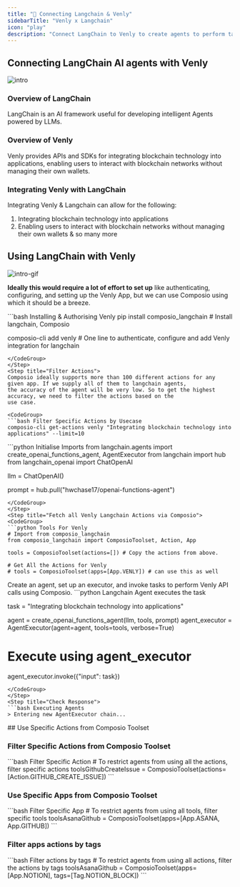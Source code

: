 ```yaml
---
title: "🚀 Connecting Langchain & Venly"
sidebarTitle: "Venly x Langchain"
icon: "play"
description: "Connect LangChain to Venly to create agents to perform tasks using natural language"
---
```


## Connecting LangChain AI agents with Venly
![intro](/media/intro.jpg)

### Overview of LangChain

LangChain is an AI framework useful for developing intelligent Agents powered by LLMs.

### Overview of Venly

Venly provides APIs and SDKs for integrating blockchain technology into applications, enabling users to interact with blockchain networks without managing their own wallets.

### Integrating Venly with LangChain

Integrating Venly & Langchain can allow for the following:

1. Integrating blockchain technology into applications
2. Enabling users to interact with blockchain networks without managing their own wallets
& so many more

## Using LangChain with Venly
![intro-gif](/media/intro.gif)
<Steps>
<Step title="Setting Up the Environment">

**Ideally this would require a lot of effort to set up** like authenticating, configuring, and setting up the Venly App, but we can use Composio using which it should be a breeze.

<CodeGroup>
```bash Installing & Authorising Venly
pip install composio_langchain # Install langchain, Composio 

composio-cli add venly # One line to authenticate, configure and add Venly integration for langchain
```
</CodeGroup>
</Step>
<Step title="Filter Actions">
Composio ideally supports more than 100 different actions for any given app. If we supply all of them to langchain agents, 
the accuracy of the agent will be very low. So to get the highest accuracy, we need to filter the actions based on the 
use case.

<CodeGroup>
```bash Filter Specific Actions by Usecase
composio-cli get-actions venly "Integrating blockchain technology into applications" --limit=10
```
</CodeGroup>

</Step>
<Step title="Import Base Packages">

<CodeGroup>
```python Initialise Imports
from langchain.agents import create_openai_functions_agent, AgentExecutor
from langchain import hub
from langchain_openai import ChatOpenAI


llm = ChatOpenAI()

prompt = hub.pull("hwchase17/openai-functions-agent")
```
</CodeGroup>
</Step>
<Step title="Fetch all Venly Langchain Actions via Composio">
<CodeGroup>
```python Tools For Venly
# Import from composio_langchain
from composio_langchain import ComposioToolset, Action, App

tools = ComposioToolset(actions=[]) # Copy the actions from above. 

# Get All the Actions for Venly
# tools = ComposioToolset(apps=[App.VENLY]) # can use this as well
```
</CodeGroup>
</Step>
<Step title="Execute the Agent">
Create an agent, set up an executor, and invoke tasks to perform Venly API calls using Composio. 
<CodeGroup>
```python Langchain Agent executes the task

task = "Integrating blockchain technology into applications"

agent = create_openai_functions_agent(llm, tools, prompt)
agent_executor = AgentExecutor(agent=agent, tools=tools, verbose=True)

# Execute using agent_executor
agent_executor.invoke({"input": task})
```
</CodeGroup>
</Step>
<Step title="Check Response">
```bash Executing Agents
> Entering new AgentExecutor chain...
```
</Step>
</Steps>
## Use Specific Actions from Composio Toolset

### Filter Specific Actions from Composio Toolset

<CodeGroup>
```bash Filter Specific Action
# To restrict agents from using all the actions, filter specific actions
toolsGithubCreateIssue = ComposioToolset(actions=[Action.GITHUB_CREATE_ISSUE])
```
</CodeGroup>

### Use Specific Apps from Composio Toolset
<CodeGroup>
```bash Filter Specific App
# To restrict agents from using all tools, filter specific tools
toolsAsanaGithub = ComposioToolset(apps=[App.ASANA, App.GITHUB])
```
</CodeGroup>

### Filter apps actions by tags 
<CodeGroup>
```bash Filter actions by tags
# To restrict agents from using all actions, filter the actions by tags
toolsAsanaGithub = ComposioToolset(apps=[App.NOTION], tags=[Tag.NOTION_BLOCK])
```
</CodeGroup>

